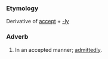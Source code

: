 ===Etymology===
Derivative of [[accept]] + [[-ly]]
===Adverb===
#In an accepted manner; [[admittedly]].